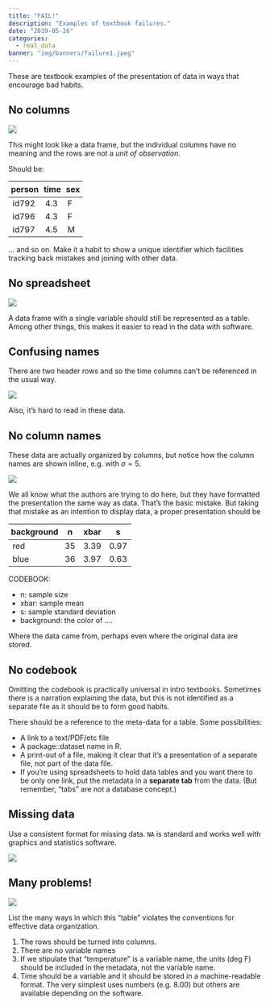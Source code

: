 ```yaml
---
title: "FAIL!"
description: "Examples of textbook failures."
date: "2019-05-26"
categories:
  - real_data
banner: "img/banners/failure1.jpeg"
---
```


<style>
th,hd {
  padding: 5px;
}
</style>

These are textbook examples of the presentation of data in ways that encourage bad habits.

## No columns {#no-columns}


![](/img/data-images/no-columns-2.png)

This might look like a data frame, but the individual columns have no meaning and  the rows are not a *unit of observation*. 

Should be:

person    | time  | sex
----------|-------|-----
id792     | 4.3   | F
id796     | 4.3   | F
id797     | 4.5   | M

... and so on. Make it a habit to show a unique identifier which facilities tracking back mistakes and joining with other data.

## No spreadsheet {#no-spreadsheet}

![](/img/data-images/no-columns.png)

A data frame with a single variable should still be represented as a table. Among other things, this makes it easier to read in the data with software.


## Confusing names {#variable-names}

There are two header rows and so the time columns can't be referenced in the usual way. 

![](/img/data-images/missing-data.png)

Also, it's hard to read in these data.


## No column names {#no-column-names}

These data are actually organized by columns, but notice how the column names are shown inline, e.g. with $\sigma = 5$.

![](/img/data-images/no-column-names.png)

We all know what the authors are trying to do here, but they have formatted the
presentation the same way as data. That's the basic mistake. But taking that
mistake as an intention to display data, a proper presentation should be


background | n | xbar | s
|-----------|---|------|------|
red  | 35 | 3.39 | 0.97
blue | 36 | 3.97 | 0.63

CODEBOOK:

- n: sample size
- xbar: sample mean
- s: sample standard deviation
- background: the color of ....

Where the data came from, perhaps even where the original data are stored.

## No codebook {#no-codebook}

Omitting the codebook is practically universal in intro textbooks. Sometimes
there is a narration explaining the data, but this is not identified as a
separate file as it should be to form good habits.

There should be a reference to the meta-data for a table. Some possibilities:

- A link to a text/PDF/etc file
- A package::dataset name in R. 
- A print-out of a file, making it clear that it's a presentation  of a separate file, not part of the data file.
- If you're using spreadsheets to hold data tables and you want there to be only one link, put the metadata in a **separate tab** from the data. (But remember, "tabs" are not a database concept.)


## Missing data {#missing-data}

Use a consistent format for missing data. `NA` is standard and works well with graphics and statistics software.

![](/img/data-images/missing-data.png)

## Many problems!

![](/img/data-images/many-problems.png)

List the many ways in which this "table" violates the conventions for effective data organization.

1. <span class="answer">The rows should be turned into columns.</span>
2. <span class="answer">There are no variable names</span>
3. <span class="answer">If we stipulate that "temperature" is a variable name, the units  (deg F) should be included in the metadata, not the variable name.</span>
4. <span class="answer">Time should be a variable and it should be stored in a machine-readable format. The very simplest uses numbers (e.g. 8.00) but others are available depending on the software.</span>




